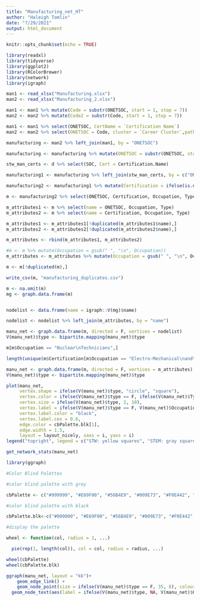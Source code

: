 ```yaml
---
title: "Manufacturing_net_HT"
author: "Haleigh Tomlin"
date: "7/29/2021"
output: html_document
---
```


```r
knitr::opts_chunk$set(echo = TRUE)
```

```r
library(readxl)
library(tidyverse)
library(ggplot2)
library(RColorBrewer)
library(network)
library(igraph)
```


```r
man1 <- read_xlsx("Manufacturing.xlsx")
man2 <- read_xlsx("Manufacturing_2.xlsx")
```


```r
man1 <- man1 %>% mutate(Code = substr(ONETSOC, start = 1, stop = 7))
man2 <- man2 %>% mutate(Code2 = substr(Code, start = 1, stop = 7))
```

```r
man1 <- man1 %>% select(ONETSOC, CertName = `Certification Name`)
man2 <- man2 %>% select(ONETSOC = Code, cluster = `Career Cluster`,pathway = `Career Pathway`, Occupation, Type)
```

```r
manufacturing <- man2 %>% left_join(man1, by = "ONETSOC")

manufacturing <- manufacturing %>% mutate(ONETSOC = substr(ONETSOC, start = 1, stop = 7))
```


```r
stw_man_certs <- d %>% select(SOC, Cert = Certification.Name)

manufacturing1 <- manufacturing %>% left_join(stw_man_certs, by = c("ONETSOC" = "SOC"))

manufacturing2 <- manufacturing1 %>% mutate(Certification = ifelse(is.na(CertName), Cert, CertName))

m <- manufacturing2 %>% select(ONETSOC, Certification, Occupation, Type) %>% na.omit(ONETSOC, Certification)
```


```r
m_attributes1 <- m %>% select(name = ONETSOC, Occupation, Type)
m_attributes2 <- m %>% select(name = Certification, Occupation, Type)

m_attributes1 <- m_attributes1[!duplicated(m_attributes1$name),]
m_attributes2 <- m_attributes2[!duplicated(m_attributes2$name),]

m_attributes <- rbind(m_attributes1, m_attributes2)
```


```r
#m <- m %>% mutate(Occupation = gsub(" ", "\n", Occupation))
m_attributes <- m_attributes %>% mutate(Occupation = gsub(" ", "\n", Occupation))

```

```r
m <- m[!duplicated(m),]
```

```r
write_csv(m, "manufacturing_duplicates.csv")
```


```r
m <- na.omit(m)
mg <- graph.data.frame(m)


nodelist <- data.frame(name = igraph::V(mg)$name)

nodelist <- nodelist %>% left_join(m_attributes, by = "name")

manu_net <- graph.data.frame(m, directed = F, vertices = nodelist)
V(manu_net)$type <- bipartite.mapping(manu_net)$type
```


```r
m[m$Occupation == "Nuclear\nTechnicians",]
```

```r
length(unique(m$Certification[m$Occupation == "Electro-Mechanical\nand\nMechatronics\nTechnologists\nand\nTechnicians"]))
```


```r
manu_net <- graph.data.frame(m, directed = F, vertices = m_attributes)
V(manu_net)$type <- bipartite.mapping(manu_net)$type
```


```r
plot(manu_net,
     vertex.shape = ifelse(V(manu_net)$type, "circle", "square"),
     vertex.color = ifelse(V(manu_net)$type == F, ifelse(V(manu_net)$Type == "STW", cbPalette[5], cbPalette[1]), cbPalette[4]),
     vertex.size = ifelse(V(manu_net)$type, 2, 10),
     vertex.label = ifelse(V(manu_net)$type == F, V(manu_net)$Occupation, NA),
     vertex.label.color = "black",
     vertex.label.cex = 0.6,
     edge.color = cbPalette.blk[1],
     edge.width = 1.5,
     layout = layout_nicely, xaxs = i, yaxs = i)
legend("topright", legend = c("STW: yellow squares", "STEM: gray squares", "Certifications: green circles"), bty = "n", title = "Legend", xjust = 0)
```

```r
get_network_stats(manu_net)
```


```r
library(ggraph)
```

```r
#Color Blind Palettes

#color blind palette with grey

cbPalette <- c("#999999", "#E69F00", "#56B4E9", "#009E73", "#F0E442", "#0072B2", "#D55E00", "#CC79A7")

#color blind palette with black

cbPalette.blk<-c("#000000", "#E69F00", "#56B4E9", "#009E73", "#F0E442", "#0072B2", "#D55E00", "#CC79A7")

#display the palette

wheel <- function(col, radius = 1, ...)

  pie(rep(1, length(col)), col = col, radius = radius, ...)

wheel(cbPalette)
wheel(cbPalette.blk)
```



```r
ggraph(manu_net, layout = "kk")+ 
    geom_edge_link() + 
    geom_node_point(size = ifelse(V(manu_net)$type == F, 35, 8), colour = ifelse(V(manu_net)$type == F, ifelse(V(manu_net)$Type == "STW", cbPalette[2], cbPalette[4]), cbPalette[6])) +
  geom_node_text(aes(label = ifelse(V(manu_net)$type, NA, V(manu_net)$Occupation), repel = T, parse = T), show.legend = T) + theme_minimal() 
```

